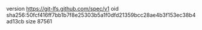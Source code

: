 version https://git-lfs.github.com/spec/v1
oid sha256:50fcf416ff7bb1b7f8e25303b5a1f0dfd21359bcc28ae4b3f153ec38b4ad13cb
size 87561
